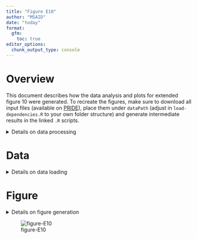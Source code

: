 ```yaml
---
title: "Figure E10"
author: "MSAID"
date: "today"
format:
  gfm:
    toc: true
editor_options: 
  chunk_output_type: console
---
```


# Overview

This document describes how the data analysis and plots for extended figure 10 were generated. To recreate the figures, make sure to download all input files (available on [PRIDE](https://www.ebi.ac.uk/pride/archive?keyword=PXD053241)), place them under `dataPath` (adjust in `load-dependencies.R` to your own folder structure) and generate intermediate results in the linked `.R` scripts.

<details>
<summary>Details on data processing</summary>

```r
suppressMessages(source(here::here("scripts/load-dependencies.R")))
path <- file.path(here::here(), "figure-E10")
figurePath <- file.path(dataPath, "data/figure-E10")
msaid_td <- c("Target" = msaid_blue, "Decoy" = msaid_orange)
```

</details>

# Data

<details>
<summary>Details on data loading</summary>

[R code to generate `.csv` input files](figure-E10-library-and-csodiaq-results.R)

## Peptide length distributions

```r
pep_zodiaq <- fread(file.path(figurePath, "figure-E10A-csodiaq.csv"))
pep_zodiaq[, isDecoyLabel := factor(isDecoyLabel, c("Target", "Decoy"))]

p_pep_zodiaq <- ggplot(pep_zodiaq, aes(x=n_aa, fill=isDecoyLabel)) +
  geom_bar(position = "identity", alpha = 0.5) +
  scale_y_continuous(labels = label_number(scale_cut = append(cut_short_scale(), 1, 1))) +
  scale_fill_manual(NULL, values = msaid_td) +
  xlab("Peptide length") + ylab("csoDIAq original precursors") +
  theme(legend.position = "top")

pep_inferys <- fread(file.path(figurePath, "figure-E10B-chimerys.csv"))
pep_inferys[, isDecoyLabel := factor(isDecoyLabel, c("Target", "Decoy"))]

p_pep_inferys <- ggplot(pep_inferys, aes(x=n_aa, fill=isDecoyLabel)) +
  geom_bar(position = "identity", alpha = 0.5) +
  scale_y_continuous(labels = label_number(scale_cut = append(cut_short_scale(), 1, 1))) +
  scale_fill_manual(NULL, values = msaid_td) +
  xlab("Peptide length") + ylab("CHIMERYS digest precursors") +
  theme(legend.position = "top")
```

## Counts

```r
dt <- fread(file.path(figurePath, "figure-E10C-counts.csv"))
types <- c("CsoDIAq original",
           "CsoDIAq overlap",
           "CsoDIAq overlap\nTargets INFERYS",
           "CsoDIAq overlap\nDecoys INFERYS",
           "CsoDIAq overlap\nBoth INFERYS",
           "CHIMERYS digest\nBoth INFERYS")
dt[, type := factor(type, types)]

p_counts <- ggplot(dt, aes(x=type, y=N)) +
  geom_boxplot(outliers = F, color = msaid_darkgray) +
  geom_point(shape = 1L, alpha = 0.5, color = msaid_darkgray,
             position = position_jitter(0.1, seed = 123L)) +
  scale_y_continuous(labels = label_number(scale_cut = append(cut_short_scale(), 1, 1))) +
  xlab(NULL) + ylab("Peptide groups (run-specific)")
```

</details>

# Figure

<details>
<summary>Details on figure generation</summary>

```r
p_design <- "AAAAAA\nBBBCCC\nDDDDDD"

p_library <- guide_area() + p_pep_zodiaq + p_pep_inferys + p_counts +
  plot_layout(heights = c(0.1, 1, 1), design = p_design, guides = "collect") +
  plot_annotation(tag_levels = list(c("A", "B", "C")))

suppressWarnings(ggsave2(file.path(path, "figure-E10.pdf"), plot = p_library,
                         width = 180, height = 90, units = "mm", device = cairo_pdf))
suppressWarnings(ggsave2(file.path(path, "figure-E10.png"), plot = p_library,
                         width = 180, height = 90, units = "mm"))
```

</details>

![figure-E10](figure-E10.png)
